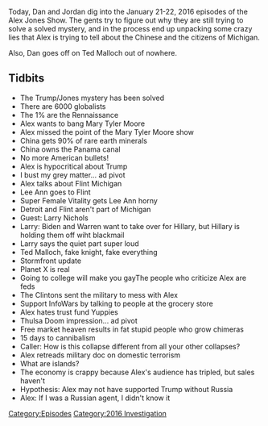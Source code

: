 {{Episode
    | title             = January 21-22, 2016
    | caption           = [https://knowledgefight.libsyn.com/knowledge-fight-jan-21-22-2016 Listen to this episode on Libsyn]
    | episodeNumber     = 111
    | length            = 02:44:31
    | airDate           = December 11, 2017
    | coverageStartDate = January 21, 2016
    | coverageEndDate   = January 22, 2016
    | episodeType       = [[:Category:2016 Investigation|2016 Investigation]]
    | appearance        = [[Mary Tyler Moore]], [[Lee Ann McAdoo]], [[Larry Nichols]], [[Ted Malloch]]
    | beverage          = Three Floyds Space Station Middle Finger
    | oocDrop           = I'm dead inside
    | previousEpisode   = [[110: December 5, 2017]]
    | nextEpisode       = [[112: December 15, 2017]]
}}

{{Stub}}

Today, Dan and Jordan dig into the January 21-22, 2016 episodes of the Alex Jones Show. The gents try to figure out why they are still trying to solve a solved mystery, and in the process end up unpacking some crazy lies that Alex is trying to tell about the Chinese and the citizens of Michigan.

Also, Dan goes off on Ted Malloch out of nowhere.

==Tidbits==

*The Trump/Jones mystery has been solved
*There are 6000 globalists
*The 1% are the Rennaissance
*Alex wants to bang Mary Tyler Moore
*Alex missed the point of the Mary Tyler Moore show
*China gets 90% of rare earth minerals
*China owns the Panama canal
*No more American bullets!
*Alex is hypocritical about Trump
*I bust my grey matter... ad pivot
*Alex talks about Flint Michigan
*Lee Ann goes to Flint
*Super Female Vitality gets Lee Ann horny
*Detroit and Flint aren't part of Michigan
*Guest: Larry Nichols
*Larry: Biden and Warren want to take over for Hillary, but Hillary is holding them off wiht blackmail
*Larry says the quiet part super loud
*Ted Malloch, fake knight, fake everything
*Stormfront update
*Planet X is real
*Going to college will make you gayThe people who criticize Alex are feds
*The Clintons sent the military to mess with Alex
*Support InfoWars by talking to people at the grocery store
*Alex hates trust fund Yuppies
*Thulsa Doom impression... ad pivot
*Free market heaven results in fat stupid people who grow chimeras
*15 days to cannibalism
*Caller: How is this collapse different from all your other collapses?
*Alex retreads military doc on domestic terrorism
*What are islands?
*The economy is crappy because Alex's audience has tripled, but sales haven't
*Hypothesis: Alex may not have supported Trump without Russia
*Alex: If I was a Russian agent, I didn't know it

[[Category:Episodes]]
[[Category:2016 Investigation]]